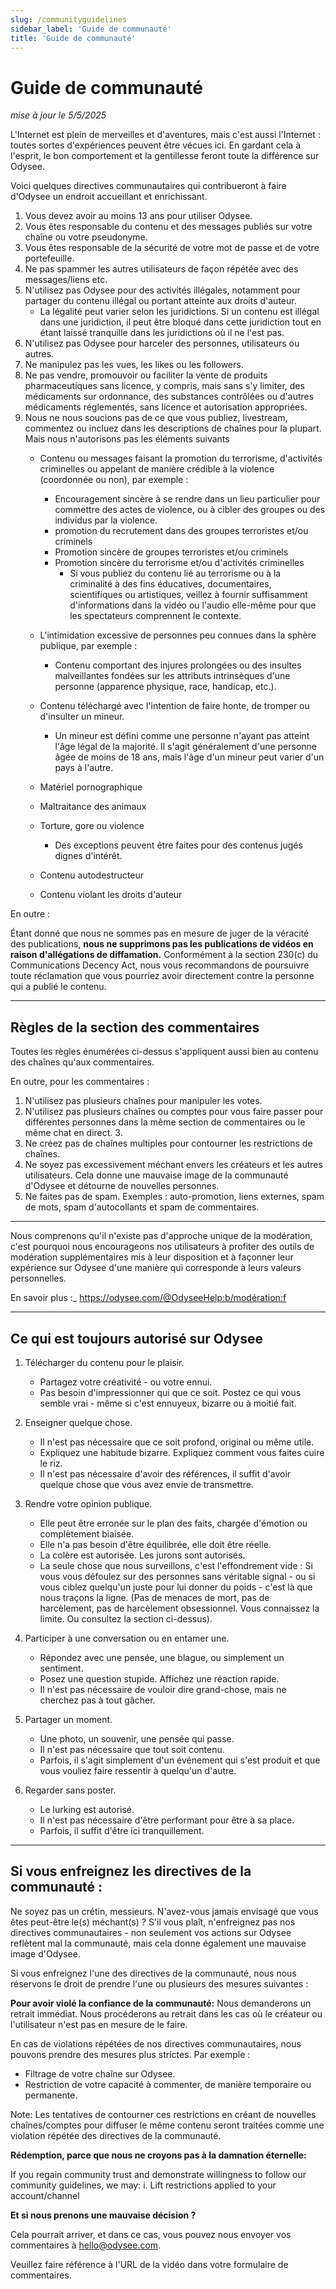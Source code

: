 ```yaml
---
slug: /communityguidelines
sidebar_label: 'Guide de communauté'
title: 'Guide de communauté'
---
```


# Guide de communauté
*mise à jour le 5/5/2025*

L'Internet est plein de merveilles et d'aventures, mais c'est aussi l'Internet : toutes sortes d'expériences peuvent être vécues ici. En gardant cela à l'esprit, le bon comportement et la gentillesse feront toute la différence sur Odysee.

Voici quelques directives communautaires qui contribueront à faire d'Odysee un endroit accueillant et enrichissant.

1. Vous devez avoir au moins 13 ans pour utiliser Odysee.
2. Vous êtes responsable du contenu et des messages publiés sur votre chaîne ou votre pseudonyme.
3. Vous êtes responsable de la sécurité de votre mot de passe et de votre portefeuille. 
4. Ne pas spammer les autres utilisateurs de façon répétée avec des messages/liens etc.
5. N'utilisez pas Odysee pour des activités illégales, notamment pour partager du contenu illégal ou portant atteinte aux droits d'auteur.
	* La légalité peut varier selon les juridictions. Si un contenu est illégal dans une juridiction, il peut être bloqué dans cette juridiction tout en étant laissé tranquille dans les juridictions où il ne l'est pas.
7. N'utilisez pas Odysee pour harceler des personnes, utilisateurs ou autres.
8. Ne manipulez pas les vues, les likes ou les followers.
9. Ne pas vendre, promouvoir ou faciliter la vente de produits pharmaceutiques sans licence, y compris, mais sans s'y limiter, des médicaments sur ordonnance, des substances contrôlées ou d'autres médicaments réglementés, sans licence et autorisation appropriées.
10. Nous ne nous soucions pas de ce que vous publiez, livestream, commentez ou incluez dans les descriptions de chaînes pour la plupart. Mais nous n'autorisons pas les éléments suivants
	*   Contenu ou messages faisant la promotion du terrorisme, d'activités criminelles ou appelant de manière crédible à la violence (coordonnée ou non), par exemple :
		*   Encouragement sincère à se rendre dans un lieu particulier pour commettre des actes de violence, ou à cibler des groupes ou des individus par la violence.
		*   promotion du recrutement dans des groupes terroristes et/ou criminels
		*   Promotion sincère de groupes terroristes et/ou criminels
		*   Promotion sincère du terrorisme et/ou d'activités criminelles
			- Si vous publiez du contenu lié au terrorisme ou à la criminalité à des fins éducatives, documentaires, scientifiques ou artistiques, veillez à fournir suffisamment d'informations dans la vidéo ou l'audio elle-même pour que les spectateurs comprennent le contexte.

	*   L'intimidation excessive de personnes peu connues dans la sphère publique, par exemple :
		*   Contenu comportant des injures prolongées ou des insultes malveillantes fondées sur les attributs intrinsèques d'une personne (apparence physique, race, handicap, etc.).
	*   Contenu téléchargé avec l'intention de faire honte, de tromper ou d'insulter un mineur.
		*   Un mineur est défini comme une personne n'ayant pas atteint l'âge légal de la majorité. Il s'agit généralement d'une personne âgée de moins de 18 ans, mais l'âge d'un mineur peut varier d'un pays à l'autre.

    *   Matériel pornographique
    *   Maltraitance des animaux
    *   Torture, gore ou violence
        *   Des exceptions peuvent être faites pour des contenus jugés dignes d'intérêt.
    *   Contenu autodestructeur
    *   Contenu violant les droits d'auteur

En outre :

Étant donné que nous ne sommes pas en mesure de juger de la véracité des publications, **nous ne supprimons pas les publications de vidéos en raison d'allégations de diffamation.** Conformément à la section 230(c) du Communications Decency Act, nous vous recommandons de poursuivre toute réclamation que vous pourriez avoir directement contre la personne qui a publié le contenu.

---

## Règles de la section des commentaires

Toutes les règles énumérées ci-dessus s'appliquent aussi bien au contenu des chaînes qu'aux commentaires. 

En outre, pour les commentaires :

1. N'utilisez pas plusieurs chaînes pour manipuler les votes.
2. N'utilisez pas plusieurs chaînes ou comptes pour vous faire passer pour différentes personnes dans la même section de commentaires ou le même chat en direct. 3.
3. Ne créez pas de chaînes multiples pour contourner les restrictions de chaînes.
4. Ne soyez pas excessivement méchant envers les créateurs et les autres utilisateurs. Cela donne une mauvaise image de la communauté d'Odysee et détourne de nouvelles personnes.
5. Ne faites pas de spam. Exemples : auto-promotion, liens externes, spam de mots, spam d'autocollants et spam de commentaires.

---

Nous comprenons qu'il n'existe pas d'approche unique de la modération, c'est pourquoi nous encourageons nos utilisateurs à profiter des outils de modération supplémentaires mis à leur disposition et à façonner leur expérience sur Odysee d'une manière qui corresponde à leurs valeurs personnelles.  

En savoir plus :_ 
https://odysee.com/@OdyseeHelp:b/modération:f

---

## Ce qui est toujours autorisé sur Odysee

1. Télécharger du contenu pour le plaisir.
    * Partagez votre créativité - ou votre ennui.
    * Pas besoin d'impressionner qui que ce soit. Postez ce qui vous semble vrai - même si c'est ennuyeux, bizarre ou à moitié fait.

2. Enseigner quelque chose.
    * Il n'est pas nécessaire que ce soit profond, original ou même utile.
    * Expliquez une habitude bizarre. Expliquez comment vous faites cuire le riz.
    * Il n'est pas nécessaire d'avoir des références, il suffit d'avoir quelque chose que vous avez envie de transmettre.

3. Rendre votre opinion publique.
    * Elle peut être erronée sur le plan des faits, chargée d'émotion ou complètement biaisée.
    * Elle n'a pas besoin d'être équilibrée, elle doit être réelle.
    * La colère est autorisée. Les jurons sont autorisés.
    * La seule chose que nous surveillons, c'est l'effondrement vide : Si vous vous défoulez sur des personnes sans véritable signal - ou si vous ciblez quelqu'un juste pour lui donner du poids - c'est là que nous traçons la ligne. (Pas de menaces de mort, pas de harcèlement, pas de harcèlement obsessionnel. Vous connaissez la limite. Ou consultez la section ci-dessus).

4. Participer à une conversation ou en entamer une.
    * Répondez avec une pensée, une blague, ou simplement un sentiment.
    * Posez une question stupide. Affichez une réaction rapide.
    * Il n'est pas nécessaire de vouloir dire grand-chose, mais ne cherchez pas à tout gâcher.

5. Partager un moment.
    * Une photo, un souvenir, une pensée qui passe.
    * Il n'est pas nécessaire que tout soit contenu.
    * Parfois, il s'agit simplement d'un événement qui s'est produit et que vous vouliez faire ressentir à quelqu'un d'autre.

6. Regarder sans poster.
    * Le lurking est autorisé.
    * Il n'est pas nécessaire d'être performant pour être à sa place.
    * Parfois, il suffit d'être ici tranquillement.

---

## Si vous enfreignez les directives de la communauté :

Ne soyez pas un crétin, messieurs.  N'avez-vous jamais envisagé que vous êtes peut-être le(s) méchant(s) ?
S'il vous plaît, n'enfreignez pas nos directives communautaires - non seulement vos actions sur Odysee reflètent mal la communauté, mais cela donne également une mauvaise image d'Odysee. 

Si vous enfreignez l'une des directives de la communauté, nous nous réservons le droit de prendre l'une ou plusieurs des mesures suivantes :

**Pour avoir violé la confiance de la communauté:**
Nous demanderons un retrait immédiat. Nous procéderons au retrait dans les cas où le créateur ou l'utilisateur n'est pas en mesure de le faire.

En cas de violations répétées de nos directives communautaires, nous pouvons prendre des mesures plus strictes. Par exemple :

* Filtrage de votre chaîne sur Odysee.
* Restriction de votre capacité à commenter, de manière temporaire ou permanente.

Note: Les tentatives de contourner ces restrictions en créant de nouvelles chaînes/comptes pour diffuser le même contenu seront traitées comme une violation répétée des directives de la communauté.

**Rédemption, parce que nous ne croyons pas à la damnation éternelle:**

If you regain community trust and demonstrate willingness to follow our community guidelines, we may:
i. Lift restrictions applied to your account/channel

**Et si nous prenons une mauvaise décision ?**

Cela pourrait arriver, et dans ce cas, vous pouvez nous envoyer vos commentaires à hello@odysee.com.

Veuillez faire référence à l'URL de la vidéo dans votre formulaire de commentaires.
